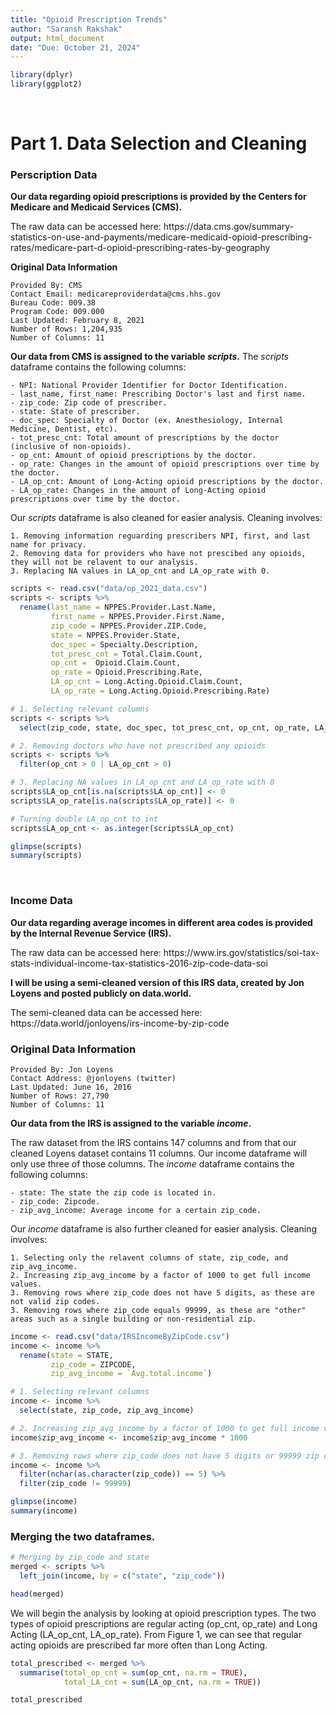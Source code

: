 ```yaml
---
title: "Opioid Prescription Trends"
author: "Saransh Rakshak"
output: html_document
date: "Due: October 21, 2024"
---
```


```r
library(dplyr)
library(ggplot2)
```

<br>

# Part 1. Data Selection and Cleaning

### Perscription Data

**Our data regarding opioid prescriptions is provided by the Centers for Medicare and Medicaid Services (CMS).**

The raw data can be accessed here: https://data.cms.gov/summary-statistics-on-use-and-payments/medicare-medicaid-opioid-prescribing-rates/medicare-part-d-opioid-prescribing-rates-by-geography

**Original Data Information**

    Provided By: CMS
    Contact Email: medicareproviderdata@cms.hhs.gov
    Bureau Code: 009.38
    Program Code: 009.000
    Last Updated: February 8, 2021
    Number of Rows: 1,204,935
    Number of Columns: 11


**Our data from CMS is assigned to the variable *scripts*.** The *scripts* dataframe contains the following columns:

    - NPI: National Provider Identifier for Doctor Identification.
    - last_name, first_name: Prescribing Doctor's last and first name.
    - zip_code: Zip code of prescriber.
    - state: State of prescriber.
    - doc_spec: Specialty of Doctor (ex. Anesthesiology, Internal Medicine, Dentist, etc).
    - tot_presc_cnt: Total amount of prescriptions by the doctor (inclusive of non-opioids).
    - op_cnt: Amount of opioid prescriptions by the doctor.
    - op_rate: Changes in the amount of opioid prescriptions over time by the doctor.
    - LA_op_cnt: Amount of Long-Acting opioid prescriptions by the doctor.
    - LA_op_rate: Changes in the amount of Long-Acting opioid prescriptions over time by the doctor.

Our *scripts* dataframe is also cleaned for easier analysis. Cleaning involves:

    1. Removing information reguarding prescribers NPI, first, and last name for privacy.
    2. Removing data for providers who have not prescibed any opioids, they will not be relavent to our analysis.
    3. Replacing NA values in LA_op_cnt and LA_op_rate with 0.

```R
scripts <- read.csv("data/op_2021_data.csv")
scripts <- scripts %>%
  rename(last_name = NPPES.Provider.Last.Name,
         first_name = NPPES.Provider.First.Name,
         zip_code = NPPES.Provider.ZIP.Code,
         state = NPPES.Provider.State,
         doc_spec = Specialty.Description,
         tot_presc_cnt = Total.Claim.Count,
         op_cnt =  Opioid.Claim.Count,
         op_rate = Opioid.Prescribing.Rate,
         LA_op_cnt = Long.Acting.Opioid.Claim.Count,
         LA_op_rate = Long.Acting.Opioid.Prescribing.Rate)

# 1. Selecting relevant columns
scripts <- scripts %>%
  select(zip_code, state, doc_spec, tot_presc_cnt, op_cnt, op_rate, LA_op_cnt, LA_op_rate)

# 2. Removing doctors who have not prescribed any opioids
scripts <- scripts %>%
  filter(op_cnt > 0 | LA_op_cnt > 0)

# 3. Replacing NA values in LA_op_cnt and LA_op_rate with 0
scripts$LA_op_cnt[is.na(scripts$LA_op_cnt)] <- 0
scripts$LA_op_rate[is.na(scripts$LA_op_rate)] <- 0

# Turning double LA_op_cnt to int
scripts$LA_op_cnt <- as.integer(scripts$LA_op_cnt)

glimpse(scripts)
summary(scripts)
```


<br>

### Income Data

**Our data regarding average incomes in different area codes is provided by the Internal Revenue Service (IRS).**

The raw data can be accessed here: https://www.irs.gov/statistics/soi-tax-stats-individual-income-tax-statistics-2016-zip-code-data-soi

**I will be using a semi-cleaned version of this IRS data, created by Jon Loyens and posted publicly on data.world.** 

The semi-cleaned data can be accessed here: https://data.world/jonloyens/irs-income-by-zip-code

### Original Data Information

    Provided By: Jon Loyens
    Contact Address: @jonloyens (twitter)
    Last Updated: June 16, 2016
    Number of Rows: 27,790
    Number of Columns: 11
    

**Our data from the IRS is assigned to the variable *income*.** 

The raw dataset from the IRS contains 147 columns and from that our cleaned Loyens dataset contains 11 columns.
Our income dataframe will only use three of those columns. The *income* dataframe contains the following columns:

    - state: The state the zip code is located in.
    - zip_code: Zipcode.
    - zip_avg_income: Average income for a certain zip_code.
    

Our *income* dataframe is also further cleaned for easier analysis. Cleaning involves:

    1. Selecting only the relavent columns of state, zip_code, and zip_avg_income.
    2. Increasing zip_avg_income by a factor of 1000 to get full income values.
    3. Removing rows where zip_code does not have 5 digits, as these are not valid zip codes.
    3. Removing rows where zip_code equals 99999, as these are "other" areas such as a single building or non-residential zip.

```R
income <- read.csv("data/IRSIncomeByZipCode.csv")
income <- income %>% 
  rename(state = STATE,
         zip_code = ZIPCODE,
         zip_avg_income = `Avg.total.income`)

# 1. Selecting relevant columns
income <- income %>%
  select(state, zip_code, zip_avg_income)

# 2. Increasing zip_avg_income by a factor of 1000 to get full income values
income$zip_avg_income <- income$zip_avg_income * 1000

# 3. Removing rows where zip_code does not have 5 digits or 99999 zip codes
income <- income %>%
  filter(nchar(as.character(zip_code)) == 5) %>%
  filter(zip_code != 99999)

glimpse(income)
summary(income)
```


### Merging the two dataframes.

```R
# Merging by zip_code and state
merged <- scripts %>%
  left_join(income, by = c("state", "zip_code"))

head(merged)
```


We will begin the analysis by looking at opioid prescription types. The two types of opioid prescriptions are regular acting (op_cnt, op_rate) and Long Acting (LA_op_cnt, LA_op_rate). From Figure 1, we can see that regular acting opioids are prescribed far more often than Long Acting. 


```R
total_prescribed <- merged %>%
  summarise(total_op_cnt = sum(op_cnt, na.rm = TRUE),
            total_LA_cnt = sum(LA_op_cnt, na.rm = TRUE))

total_prescribed
```


